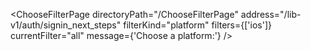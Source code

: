

<ChooseFilterPage
  directoryPath="/ChooseFilterPage"
  address="/lib-v1/auth/signin_next_steps"
  filterKind="platform"
  filters={['ios']}
  currentFilter="all"
  message={'Choose a platform:'}
/>
